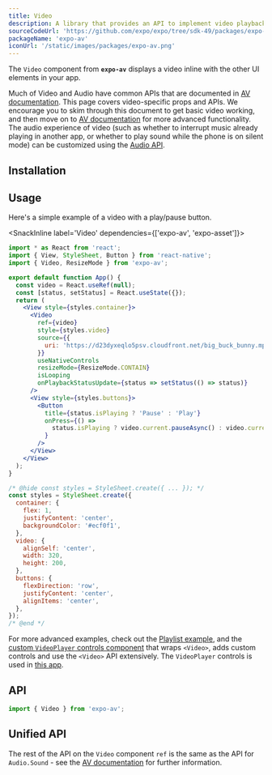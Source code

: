 ```yaml
---
title: Video
description: A library that provides an API to implement video playback and recording in apps.
sourceCodeUrl: 'https://github.com/expo/expo/tree/sdk-49/packages/expo-av'
packageName: 'expo-av'
iconUrl: '/static/images/packages/expo-av.png'
---
```



The `Video` component from **`expo-av`** displays a video inline with the other UI elements in your app.

Much of Video and Audio have common APIs that are documented in [AV documentation](av.mdx). This page covers video-specific props and APIs. We encourage you to skim through this document to get basic video working, and then move on to [AV documentation](av.mdx) for more advanced functionality. The audio experience of video (such as whether to interrupt music already playing in another app, or whether to play sound while the phone is on silent mode) can be customized using the [Audio API](audio.mdx).

<PlatformsSection android emulator ios simulator web />

## Installation

<APIInstallSection />

## Usage

Here's a simple example of a video with a play/pause button.

<SnackInline label='Video' dependencies={['expo-av', 'expo-asset']}>

```jsx
import * as React from 'react';
import { View, StyleSheet, Button } from 'react-native';
import { Video, ResizeMode } from 'expo-av';

export default function App() {
  const video = React.useRef(null);
  const [status, setStatus] = React.useState({});
  return (
    <View style={styles.container}>
      <Video
        ref={video}
        style={styles.video}
        source={{
          uri: 'https://d23dyxeqlo5psv.cloudfront.net/big_buck_bunny.mp4',
        }}
        useNativeControls
        resizeMode={ResizeMode.CONTAIN}
        isLooping
        onPlaybackStatusUpdate={status => setStatus(() => status)}
      />
      <View style={styles.buttons}>
        <Button
          title={status.isPlaying ? 'Pause' : 'Play'}
          onPress={() =>
            status.isPlaying ? video.current.pauseAsync() : video.current.playAsync()
          }
        />
      </View>
    </View>
  );
}

/* @hide const styles = StyleSheet.create({ ... }); */
const styles = StyleSheet.create({
  container: {
    flex: 1,
    justifyContent: 'center',
    backgroundColor: '#ecf0f1',
  },
  video: {
    alignSelf: 'center',
    width: 320,
    height: 200,
  },
  buttons: {
    flexDirection: 'row',
    justifyContent: 'center',
    alignItems: 'center',
  },
});
/* @end */
```

</SnackInline>

For more advanced examples, check out the [Playlist example](https://github.com/expo/playlist-example/blob/master/App.js), and the [custom `VideoPlayer` controls component](https://github.com/ihmpavel/expo-video-player/blob/master/lib/index.tsx) that wraps `<Video>`, adds custom controls and use the `<Video>` API extensively. The `VideoPlayer` controls is used in [this app](https://github.com/expo/harvard-cs50-app).

## API

```js
import { Video } from 'expo-av';
```

<APISection packageName="expo-video" apiName="Video" strictTypes />

## Unified API

The rest of the API on the `Video` component `ref` is the same as the API for `Audio.Sound` - see the [AV documentation](av/#playback) for further information.
